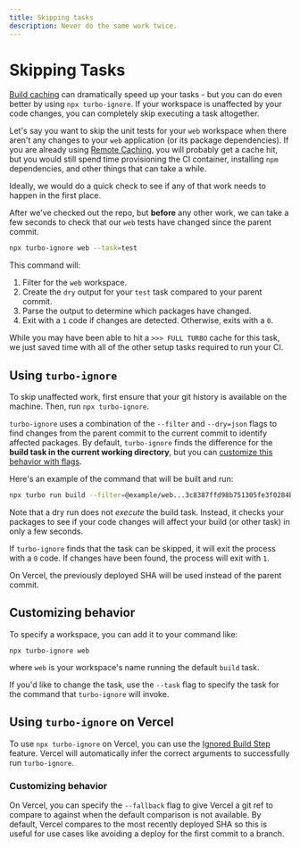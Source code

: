 ```yaml
---
title: Skipping tasks
description: Never do the same work twice.
---
```



# Skipping Tasks

[Build caching](/repo/docs/core-concepts/caching) can dramatically speed up your tasks - but you can do even better by using `npx turbo-ignore`. If your workspace is unaffected by your code changes, you can completely skip executing a task altogether.

Let's say you want to skip the unit tests for your `web` workspace when there aren't any changes to your `web` application (or its package dependencies). If you are already using [Remote Caching](https://turbo.build/repo/docs/core-concepts/remote-caching), you will probably get a cache hit, but you would still spend time provisioning the CI container, installing `npm` dependencies, and other things that can take a while.

Ideally, we would do a quick check to see if any of that work needs to happen in the first place.

After we've checked out the repo, but **before** any other work, we can take a few seconds to check that our `web` tests have changed since the parent commit.

```bash
npx turbo-ignore web --task=test
```

This command will:

1. Filter for the `web` workspace.
2. Create the `dry` output for your `test` task compared to your parent commit.
3. Parse the output to determine which packages have changed.
4. Exit with a `1` code if changes are detected. Otherwise, exits with a `0`.

While you may have been able to hit a `>>> FULL TURBO` cache for this task, we just saved time with all of the other setup tasks required to run your CI.

## Using `turbo-ignore`

To skip unaffected work, first ensure that your git history is available on the machine. Then, run `npx turbo-ignore`.

`turbo-ignore` uses a combination of the `--filter` and `--dry=json` flags to find changes from the parent commit to the current commit to identify affected packages. By default, `turbo-ignore` finds the difference for the **build task in the current working directory**, but you can [customize this behavior with flags](#customizing-behavior).

Here's an example of the command that will be built and run:

```bash
npx turbo run build --filter=@example/web...3c8387ffd98b751305fe3f0284befdd00cbd4610 --dry=json
```

Note that a dry run does not _execute_ the build task. Instead, it checks your packages to see if your code changes will affect your build (or other task) in only a few seconds.

If `turbo-ignore` finds that the task can be skipped, it will exit the process with a `0` code. If changes have been found, the process will exit with `1`.

<Callout type="info">On Vercel, the previously deployed SHA will be used instead of the parent commit.</Callout>

## Customizing behavior

To specify a workspace, you can add it to your command like:

```
npx turbo-ignore web
```

where `web` is your workspace's name running the default `build` task.

If you'd like to change the task, use the `--task` flag to specify the task for the command that `turbo-ignore` will invoke.

## Using `turbo-ignore` on Vercel

To use `npx turbo-ignore` on Vercel, you can use the [Ignored Build Step](https://vercel.com/docs/concepts/projects/overview#ignored-build-step) feature. Vercel will automatically infer the correct arguments to successfully run `turbo-ignore`.

### Customizing behavior

On Vercel, you can specify the `--fallback` flag to give Vercel a git ref to compare to against when the default comparison is not available. By default, Vercel compares to the most recently deployed SHA so this is useful for use cases like avoiding a deploy for the first commit to a branch.
